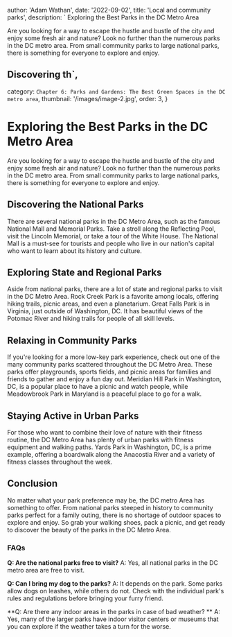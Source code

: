 
  author: 'Adam Wathan',
  date: '2022-09-02',
  title: 'Local and community parks',
  description: ` Exploring the Best Parks in the DC Metro Area

Are you looking for a way to escape the hustle and bustle of the city and enjoy some fresh air and nature? Look no further than the numerous parks in the DC metro area. From small community parks to large national parks, there is something for everyone to explore and enjoy. 

## Discovering th`,
  category: `Chapter 6: Parks and Gardens: The Best Green Spaces in the DC metro area`,
  thumbnail: '/images/image-2.jpg',
  order: 3,
}

        

# Exploring the Best Parks in the DC Metro Area

Are you looking for a way to escape the hustle and bustle of the city and enjoy some fresh air and nature? Look no further than the numerous parks in the DC metro area. From small community parks to large national parks, there is something for everyone to explore and enjoy. 

## Discovering the National Parks

There are several national parks in the DC Metro Area, such as the famous National Mall and Memorial Parks. Take a stroll along the Reflecting Pool, visit the Lincoln Memorial, or take a tour of the White House. The National Mall is a must-see for tourists and people who live in our nation's capital who want to learn about its history and culture. 

## Exploring State and Regional Parks

Aside from national parks, there are a lot of state and regional parks to visit in the DC Metro Area. Rock Creek Park is a favorite among locals, offering hiking trails, picnic areas, and even a planetarium. Great Falls Park is in Virginia, just outside of Washington, DC. It has beautiful views of the Potomac River and hiking trails for people of all skill levels. 

## Relaxing in Community Parks

If you're looking for a more low-key park experience, check out one of the many community parks scattered throughout the DC Metro Area. These parks offer playgrounds, sports fields, and picnic areas for families and friends to gather and enjoy a fun day out. Meridian Hill Park in Washington, DC, is a popular place to have a picnic and watch people, while Meadowbrook Park in Maryland is a peaceful place to go for a walk. 

## Staying Active in Urban Parks

For those who want to combine their love of nature with their fitness routine, the DC Metro Area has plenty of urban parks with fitness equipment and walking paths. Yards Park in Washington, DC, is a prime example, offering a boardwalk along the Anacostia River and a variety of fitness classes throughout the week. 

## Conclusion

No matter what your park preference may be, the DC metro Area has something to offer. From national parks steeped in history to community parks perfect for a family outing, there is no shortage of outdoor spaces to explore and enjoy. So grab your walking shoes, pack a picnic, and get ready to discover the beauty of the parks in the DC Metro Area. 

### FAQs

**Q: Are the national parks free to visit?**
A: Yes, all national parks in the DC metro area are free to visit. 

**Q: Can I bring my dog to the parks?**
A: It depends on the park. Some parks allow dogs on leashes, while others do not. Check with the individual park's rules and regulations before bringing your furry friend. 

**Q: Are there any indoor areas in the parks in case of bad weather?  **
A: Yes, many of the larger parks have indoor visitor centers or museums that you can explore if the weather takes a turn for the worse.


        